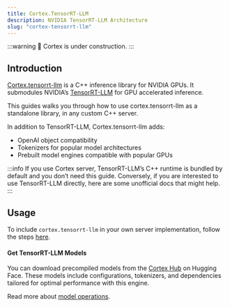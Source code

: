 ```yaml
---
title: Cortex.TensorRT-LLM
description: NVIDIA TensorRT-LLM Architecture
slug: "cortex-tensorrt-llm"
---
```


:::warning
🚧 Cortex is under construction.
:::

## Introduction

[Cortex.tensorrt-llm](https://github.com/janhq/cortex.tensorrt-llm) is a C++ inference library for NVIDIA GPUs. It submodules NVIDIA’s [TensorRT-LLM](https://github.com/NVIDIA/TensorRT-LLM) for GPU accelerated inference.

This guides walks you through how to use cortex.tensorrt-llm as a standalone library, in any custom C++ server.

In addition to TensorRT-LLM, Cortex.tensorrt-llm adds: 

- OpenAI object compatibility
- Tokenizers for popular model architectures
- Prebuilt model engines compatible with popular GPUs

:::info
If you use Cortex server, TensorRT-LLM’s C++ runtime is bundled by default and you don’t need this guide. Conversely, if you are interested to use TensorRT-LLM directly, here are some unofficial docs that might help. 
:::

## Usage
To include `cortex.tensorrt-llm` in your own server implementation, follow the steps [here](https://github.com/janhq/cortex.tensorrt-llm/tree/rel).


#### Get TensorRT-LLM Models

You can download precompiled models from the [Cortex Hub](https://huggingface.co/cortexso) on Hugging Face. These models include configurations, tokenizers, and dependencies tailored for optimal performance with this engine.

Read more about [model operations](./model-operations).